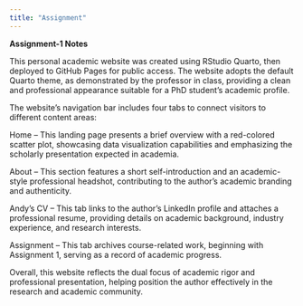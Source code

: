 ```yaml
---
title: "Assignment"
---
```


**Assignment-1 Notes**

This personal academic website was created using RStudio Quarto, then deployed to GitHub Pages for public access. The website adopts the default Quarto theme, as demonstrated by the professor in class, providing a clean and professional appearance suitable for a PhD student’s academic profile.

The website’s navigation bar includes four tabs to connect visitors to different content areas:

Home – This landing page presents a brief overview with a red-colored scatter plot, showcasing data visualization capabilities and emphasizing the scholarly presentation expected in academia.

About – This section features a short self-introduction and an academic-style professional headshot, contributing to the author’s academic branding and authenticity.

Andy’s CV – This tab links to the author’s LinkedIn profile and attaches a professional resume, providing details on academic background, industry experience, and research interests.

Assignment – This tab archives course-related work, beginning with Assignment 1, serving as a record of academic progress.

Overall, this website reflects the dual focus of academic rigor and professional presentation, helping position the author effectively in the research and academic community.
